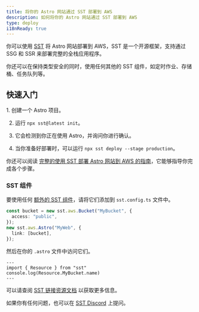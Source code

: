 ```yaml
---
title: 将你的 Astro 网站通过 SST 部署到 AWS
description: 如何将你的 Astro 网站通过 SST 部署到 AWS
type: deploy
i18nReady: true
---
```


你可以使用 [SST](https://sst.dev) 将 Astro 网站部署到 AWS，SST 是一个开源框架，支持通过 SSG 和 SSR 来部署完整的全栈应用程序。

你还可以在保持类型安全的同时，使用任何其他的 SST 组件，如定时作业、存储桶、任务队列等。

## 快速入门

<Steps>
1. 创建一个 Astro 项目。

2. 运行 `npx sst@latest init`。

3. 它会检测到你正在使用 Astro，并询问你进行确认。

4. 当你准备好部署时，可以运行 `npx sst deploy --stage production`。
</Steps>

你还可以阅读 [完整的使用 SST 部署 Astro 网站到 AWS 的指南](https://sst.dev/docs/start/aws/astro)，它能够指导你完成各个步骤。

### SST 组件

要使用任何 [额外的 SST 组件](https://sst.dev/docs/)，请将它们添加到 `sst.config.ts` 文件中。 

```ts {1} {5} title="sst.config.ts"
const bucket = new sst.aws.Bucket("MyBucket", {
  access: "public",
});
new sst.aws.Astro("MyWeb", {
  link: [bucket],
});
```

然后在你的 `.astro` 文件中访问它们。

```astro
---
import { Resource } from "sst"
console.log(Resource.MyBucket.name)
---
```

可以请查阅 [SST 链接资源文档](https://sst.dev/docs/linking) 以获取更多信息。

如果你有任何问题，也可以在 [SST Discord](https://discord.gg/sst) 上提问。
